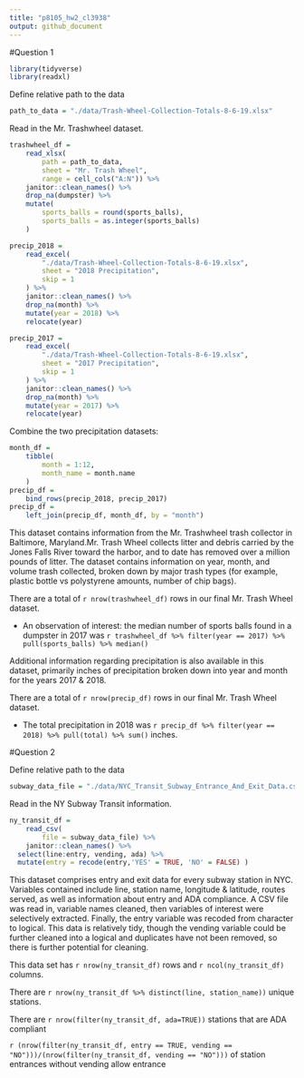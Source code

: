 ```yaml
---
title: "p8105_hw2_cl3938"
output: github_document
---
```


#Question 1

```r
library(tidyverse)
library(readxl)
```

Define relative path to the data
```r
path_to_data = "./data/Trash-Wheel-Collection-Totals-8-6-19.xlsx"
```

Read in the Mr. Trashwheel dataset.

```r
trashwheel_df = 
	read_xlsx(
		path = path_to_data,
		sheet = "Mr. Trash Wheel",
		range = cell_cols("A:N")) %>% 
	janitor::clean_names() %>% 
	drop_na(dumpster) %>% 
	mutate(
		sports_balls = round(sports_balls),
		sports_balls = as.integer(sports_balls)
	)
```

```r
precip_2018 = 
	read_excel(
		"./data/Trash-Wheel-Collection-Totals-8-6-19.xlsx",
		sheet = "2018 Precipitation",
		skip = 1
	) %>% 
	janitor::clean_names() %>% 
	drop_na(month) %>% 
	mutate(year = 2018) %>% 
	relocate(year)

precip_2017 = 
	read_excel(
		"./data/Trash-Wheel-Collection-Totals-8-6-19.xlsx",
		sheet = "2017 Precipitation",
		skip = 1
	) %>% 
	janitor::clean_names() %>% 
	drop_na(month) %>% 
	mutate(year = 2017) %>% 
	relocate(year)

```

Combine the two precipitation datasets: 
```r
month_df = 
	tibble(
		month = 1:12,
		month_name = month.name
	)
precip_df = 
	bind_rows(precip_2018, precip_2017)
precip_df =
	left_join(precip_df, month_df, by = "month")
```

This dataset contains information from the Mr. Trashwheel trash collector in Baltimore, Maryland.Mr. Trash Wheel collects litter and debris carried by the Jones Falls River toward the harbor, and to date has removed over a million pounds of litter. The dataset contains information on year, month, and volume trash collected, broken down by major trash types (for example, plastic bottle vs polystyrene amounts, number of chip bags).

There are a total of `r nrow(trashwheel_df)` rows in our final Mr. Trash Wheel dataset.

* An observation of interest: the median number of sports balls found in a dumpster in 2017 was `r trashwheel_df %>% filter(year == 2017) %>% pull(sports_balls) %>% median()`

Additional information regarding precipitation is also available in this dataset, primarily inches of precipitation broken down into year and month for the years 2017 & 2018.

There are a total of `r nrow(precip_df)` rows in our final Mr. Trash Wheel dataset.

* The total precipitation in 2018 was `r precip_df %>% filter(year == 2018) %>% pull(total) %>% sum()` inches.

#Question 2

Define relative path to the data
```r
subway_data_file = "./data/NYC_Transit_Subway_Entrance_And_Exit_Data.csv"
```

Read in the NY Subway Transit information.

```r
ny_transit_df = 
	read_csv(
		file = subway_data_file) %>% 
	janitor::clean_names() %>%
  select(line:entry, vending, ada) %>%
  mutate(entry = recode(entry,'YES' = TRUE, 'NO' = FALSE) )
```

This dataset comprises entry and exit data for every subway station in NYC. Variables contained include line, station name, longitude & latitude, routes served, as well as information about entry and ADA compliance. A CSV file was read in, variable names cleaned, then variables of interest were selectively extracted. Finally, the entry variable was recoded from character to logical. This data is relatively tidy, though the vending variable could be further cleaned into a logical and duplicates have not been removed, so there is further potential for cleaning.

This data set has `r nrow(ny_transit_df)` rows and `r ncol(ny_transit_df)` columns. 

There are `r nrow(ny_transit_df %>% distinct(line, station_name)) ` unique stations.

There are `r nrow(filter(ny_transit_df, ada=TRUE))` stations that are ADA compliant

`r (nrow(filter(ny_transit_df, entry == TRUE, vending == "NO")))/(nrow(filter(ny_transit_df, vending == "NO")))` of station entrances without vending allow entrance

